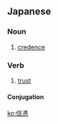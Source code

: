==Japanese==
{{ja-kanjitab|しん|ひょう|k2=ぴょう|r=y|yomi=o}}

===Noun===
{{ja-noun|しんぴょう}}

# [[credence]]

===Verb===
{{ja-verb-suru|しんぴょう}}

# [[trust]]

====Conjugation====
{{ja-suru|しんぴょう}}

[[ko:信憑]]